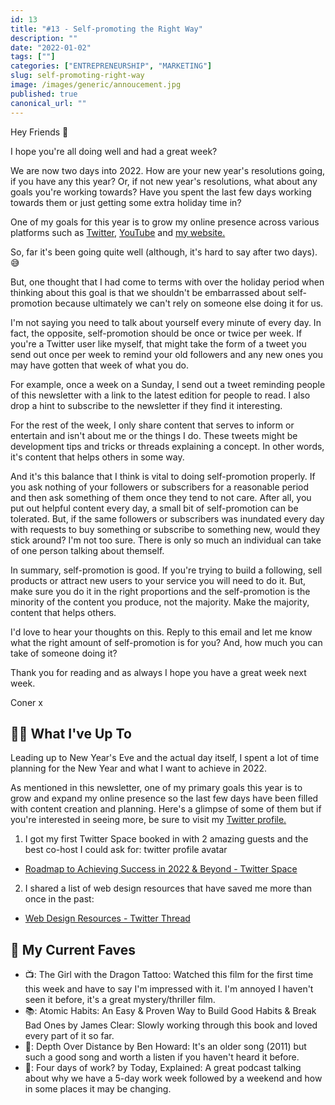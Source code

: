 ```yaml
---
id: 13
title: "#13 - Self-promoting the Right Way"
description: ""
date: "2022-01-02"
tags: [""]
categories: ["ENTREPRENEURSHIP", "MARKETING"]
slug: self-promoting-right-way
image: /images/generic/annoucement.jpg
published: true
canonical_url: ""
---
```


Hey Friends 👋

I hope you're all doing well and had a great week?

We are now two days into 2022. How are your new year's resolutions going, if you have any this year? Or, if not new year's resolutions, what about any goals you're working towards? Have you spent the last few days working towards them or just getting some extra holiday time in?

One of my goals for this year is to grow my online presence across various platforms such as [Twitter](https://twitter.com/MrConerMurphy), [YouTube](https://www.youtube.com/channel/UCKbxBnz1xuyGAPMCOZQRdVw) and [my website.](https://conermurphy.com/)

So, far it's been going quite well (although, it's hard to say after two days). 😅

But, one thought that I had come to terms with over the holiday period when thinking about this goal is that we shouldn't be embarrassed about self-promotion because ultimately we can't rely on someone else doing it for us.

I'm not saying you need to talk about yourself every minute of every day. In fact, the opposite, self-promotion should be once or twice per week. If you're a Twitter user like myself, that might take the form of a tweet you send out once per week to remind your old followers and any new ones you may have gotten that week of what you do.

For example, once a week on a Sunday, I send out a tweet reminding people of this newsletter with a link to the latest edition for people to read. I also drop a hint to subscribe to the newsletter if they find it interesting.

For the rest of the week, I only share content that serves to inform or entertain and isn't about me or the things I do. These tweets might be development tips and tricks or threads explaining a concept. In other words, it's content that helps others in some way.

And it's this balance that I think is vital to doing self-promotion properly. If you ask nothing of your followers or subscribers for a reasonable period and then ask something of them once they tend to not care. After all, you put out helpful content every day, a small bit of self-promotion can be tolerated. But, if the same followers or subscribers was inundated every day with requests to buy something or subscribe to something new, would they stick around? I'm not too sure. There is only so much an individual can take of one person talking about themself.

In summary, self-promotion is good. If you're trying to build a following, sell products or attract new users to your service you will need to do it. But, make sure you do it in the right proportions and the self-promotion is the minority of the content you produce, not the majority. Make the majority, content that helps others.

I'd love to hear your thoughts on this. Reply to this email and let me know what the right amount of self-promotion is for you? And, how much you can take of someone doing it?

Thank you for reading and as always I hope you have a great week next week.

Coner x

## 🏃‍♂️ What I've Up To

Leading up to New Year's Eve and the actual day itself, I spent a lot of time planning for the New Year and what I want to achieve in 2022.

As mentioned in this newsletter, one of my primary goals this year is to grow and expand my online presence so the last few days have been filled with content creation and planning. Here's a glimpse of some of them but if you're interested in seeing more, be sure to visit my [Twitter profile.](https://twitter.com/MrConerMurphy)

1. I got my first Twitter Space booked in with 2 amazing guests and the best co-host I could ask for:
   twitter profile avatar

- [Roadmap to Achieving Success in 2022 & Beyond - Twitter Space](https://twitter.com/MrConerMurphy/status/1476631037392343044)

2. I shared a list of web design resources that have saved me more than once in the past:

- [Web Design Resources - Twitter Thread](https://twitter.com/MrConerMurphy/status/1477226673120681986)

## 💯 My Current Faves

- 📺: The Girl with the Dragon Tattoo: Watched this film for the first time this week and have to say I'm impressed with it. I'm annoyed I haven't seen it before, it's a great mystery/thriller film.
- 📚: Atomic Habits: An Easy & Proven Way to Build Good Habits & Break Bad Ones by James Clear: Slowly working through this book and loved every part of it so far.
- 🎵: Depth Over Distance by Ben Howard: It's an older song (2011) but such a good song and worth a listen if you haven't heard it before.
- 🎤: Four days of work? by Today, Explained: A great podcast talking about why we have a 5-day work week followed by a weekend and how in some places it may be changing.
